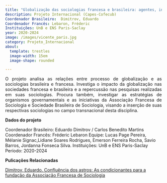 ```yaml
---
title: "Globalização das sociologias francesa e brasileira: agentes, instituições, temáticas"
description: Projeto Internacional (Capes-Cofecub)
Coordenador Brasileiro:  Dimitrov, Eduardo
Coordenador Francês: Lebaron, Fréderic
Instituições: UnB e ENS Paris-Saclay
year: 2020-2024
image: /images/vicente_paris.jpg
category: Projeto_Internacional
about:
  template: trestles
  image-width: 15em
  image-shape: rounded

---
```

<P align="justify"> O projeto analisa as relações entre processo de globalização e as sociologias brasileira e francesa. Investiga o impacto da globalização nas sociedades francesa e brasileira e a repercussão nas pesquisas realizadas em suas sociologias. Procura também, investigar as estratégias de organismos governamentais e as iniciativas da Associação Francesa de Sociologia e Sociedade Brasileira de Sociologia, visando a inserção de suas respectivas sociologias no campo transnacional desta disciplina.</p>

**Dados do projeto**

Coordenador Brasileiro: Eduardo Dimitrov / Carlos Benedito Martins
Coordenador Francês: Fréderic Lebaron
Equipe: Lucas Page Pereira, Mélanie Signac,Lidiane Soares Rodrigues, Emerson Ferreira Rocha, Savio Barros, Jordanna Fonseca Silva. 
Instituições: UnB e ENS Paris-Saclay
Período: 2020-2024


**Pulicações Relacionadas**

[Dimitrov, Eduardo. Confluência dos astros: As condicionantes para a fundação da Associação Francesa de Sociologia](https://www.scielo.br/j/ts/a/VHLKskdQFbnMXGCkY9cSfvx/abstract/?lang=pt)